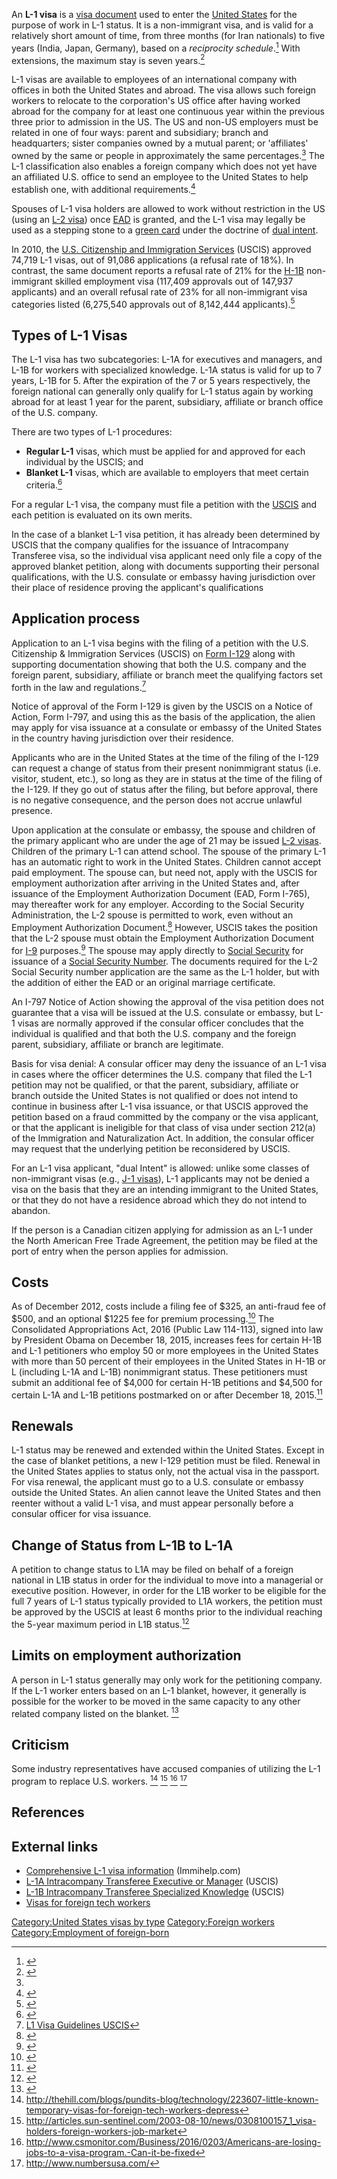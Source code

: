 An '''L-1 visa''' is a [[Visa (document)|visa document]] used to enter the [[United States]] for the purpose of work in L-1 status. It is a non-immigrant visa, and is valid for a relatively short amount of time, from three months (for Iran nationals) to five years (India, Japan, Germany), based on a ''reciprocity schedule''.<ref name=reciprocity>{{cite web|title=Reciprocity by Country|url=http://travel.state.gov/content/visas/english/fees/reciprocity-by-country.html|publisher=[[Bureau of Consular Affairs]]|accessdate=19 August 2015}}</ref> With extensions, the maximum stay is seven years.<ref name="ukvisalawyers">{{cite web|title=Intracompany Transfers|url=http://www.usvisalawyers.co.uk/article1.htm|accessdate=22 September 2012}}</ref>

L-1 visas are available to employees of an international company with offices in both the United States and abroad. The visa allows such foreign workers to relocate to the corporation's US office after having worked abroad for the company for at least one continuous year within the previous three prior to admission in the US. The US and non-US employers must be related in one of four ways:  parent and subsidiary; branch and headquarters; sister companies owned by a mutual parent; or 'affiliates' owned by the same or people in approximately the same percentages.<ref name="ukvisalawyers" /> The L-1 classification also enables a foreign company which does not yet have an affiliated U.S. office to send an employee to the United States to help establish one, with additional requirements.<ref>{{cite web|title=L-1 Visa for Opening New Office in the U.S.|url=http://www.immihelp.com/l1-visa/opening-new-office.html|publisher=Immihelp.com|accessdate=6 December 2012}}</ref>

Spouses of L-1 visa holders are allowed to work without restriction in the US (using an [[L-2 visa]]) once [[Employment authorization document|EAD]] is granted, and the L-1 visa may legally be used as a stepping stone to a [[Permanent residence (United States)|green card]] under the doctrine of [[dual intent]].

In 2010, the [[U.S. Citizenship and Immigration Services]] (USCIS) approved 74,719 L-1 visas, out of 91,086 applications (a refusal rate of 18%).  In contrast, the same document reports a refusal rate of 21% for the [[H-1B visa|H-1B]] non-immigrant skilled employment visa (117,409 approvals out of 147,937 applicants) and an overall refusal rate of 23% for all non-immigrant visa categories listed (6,275,540 approvals out of 8,142,444 applicants).<ref name="2010 NIV Dept Travel">{{cite web|title=NIV Workload by Visa Category FY 2010|url=http://travel.state.gov/content/dam/visas/Statistics/Non-Immigrant-Statistics/NIVWorkload/FY2010NIVWorkloadbyVisaCategory.pdf|publisher=[[United States Department of State]]|accessdate=7 June 2015}}</ref>

== Types of L-1 Visas ==

The L-1 visa has two subcategories: L-1A for executives and managers, and L-1B for workers with specialized knowledge. L-1A status is valid for up to 7 years, L-1B for 5. After the expiration of the 7 or 5 years respectively, the foreign national can generally only qualify for L-1 status again by working abroad for at least 1 year for the parent, subsidiary, affiliate or branch office of the U.S. company.

There are two types of L-1 procedures:

*  '''Regular L-1''' visas, which must be applied for and approved for each individual by the USCIS; and
*  '''Blanket L-1''' visas, which are available to employers that meet certain criteria.<ref>{{cite web|url=http://www.murthy.com/worker/l-1-visas-statuses/l-1-blanket/|title=L-1 Blanket|date=1 July 2012}}</ref>

For a regular L-1 visa, the company must file a petition with the [[U.S. Citizenship and Immigration Services|USCIS]] and each petition is evaluated on its own merits.

In the case of a blanket L-1 visa petition, it has already been determined by USCIS that the company qualifies for the issuance of Intracompany Transferee visa, so the individual visa applicant need only file a copy of the approved blanket petition, along with documents supporting their personal qualifications, with the U.S. consulate or embassy having jurisdiction over their place of residence proving the applicant's qualifications

== Application process ==
Application to an L-1 visa begins with the filing of a petition with the U.S. Citizenship & Immigration Services (USCIS) on [[Form I-129]] along with supporting documentation showing that both the U.S. company and the foreign parent, subsidiary, affiliate or branch meet the qualifying factors set forth in the law and regulations.<ref name="How to Obtain an L-1 Visa">[http://www.uscis.gov/portal/site/uscis/menuitem.eb1d4c2a3e5b9ac89243c6a7543f6d1a/?vgnextoid=bfd10b89284a3210VgnVCM100000b92ca60aRCRD&vgnextchannel=bfd10b89284a3210VgnVCM100000b92ca60aRCRD L1 Visa Guidelines USCIS]</ref>

Notice of approval of the Form I-129 is given by the USCIS on a Notice of Action, Form I-797, and using this as the basis of the application, the alien may apply for visa issuance at a consulate or embassy of the United States in the country having jurisdiction over their residence.

Applicants who are in the United States at the time of the filing of the I-129 can request a change of status from their present nonimmigrant status (i.e. visitor, student, etc.), so long as they are in status at the time of the filing of the I-129. If they go out of status after the filing, but before approval, there is no negative consequence, and the person does not accrue unlawful presence.

Upon application at the consulate or embassy, the spouse and children of the primary applicant who are under the age of 21 may be issued [[L-2 visa]]s. Children of the primary L-1 can attend school. The spouse of the primary L-1 has an automatic right to work in the United States.  Children cannot accept paid employment.  The spouse can, but need not, apply with the USCIS for employment authorization after arriving in the United States and, after issuance of the Employment Authorization Document (EAD, Form I-765), may thereafter work for any employer. According to the Social Security Administration, the L-2 spouse is permitted to work, even without an Employment Authorization Document.<ref>{{cite web | url = https://secure.ssa.gov/poms.nsf/lnx/0110211420 | title = Employment Authorization for Non-immigrants | accessdate = 2011-12-30 | date = 2011-11-08 | work = Social Security Administration | quote = For COAs displaying a double asterisk (**) (non-immigrant E-1, E-2, and L-2 classifications), the spouse is also authorized to work without specific DHS authorization.}}</ref> However, USCIS takes the position that the L-2 spouse must obtain the Employment Authorization Document for [[I-9 (form)|I-9]] purposes.<ref>{{cite web | url = http://www.greencards.com/docs/SSA-10days.pdf | title = SOCIAL SECURITY ADMINISTRATION AND DHS AILA LIAISON MEETING ON SSA-RELATED ISSUES | accessdate = 2011-12-30 | date = 2007-04-23 | format = PDF | work = AMERICAN IMMIGRATION LAWYERS ASSOCIATION | quote = SSA and CIS both agree that the spouses of Es and Ls are authorized to be employed incident to status. However, CIS believes that an EAD is required for I-9 purposes under the regulations.}}</ref> The spouse may apply directly to [[Social Security (United States)|Social Security]] for issuance of a [[Social Security Number]]. The documents required for the L-2 Social Security number application are the same as the L-1 holder, but with the addition of either the EAD or an original marriage certificate.

An I-797 Notice of Action showing the approval of the visa petition does not guarantee that a visa will be issued at the U.S. consulate or embassy, but L-1 visas are normally approved if the consular officer concludes that the individual is qualified and that both the U.S. company and the foreign parent, subsidiary, affiliate or branch are legitimate.

Basis for visa denial: A consular officer may deny the issuance of an L-1 visa in cases where the officer determines the U.S. company that filed the L-1 petition may not be qualified, or that the parent, subsidiary, affiliate or branch outside the United States is not qualified or does not intend to continue in business after L-1 visa issuance, or that USCIS approved the petition based on a fraud committed by the company or the visa applicant, or that the applicant is ineligible for that class of visa under section 212(a) of the Immigration and Naturalization Act. In addition, the consular officer may request that the underlying petition be reconsidered by USCIS.

For an L-1 visa applicant, "dual Intent" is allowed: unlike some classes of non-immigrant visas (e.g., [[J-1 visa]]s), L-1 applicants may not be denied a visa on the basis that they are an intending immigrant to the United States, or that they do not have a residence abroad which they do not intend to abandon.

If the person is a Canadian citizen applying for admission as an L-1 under the North American Free Trade Agreement, the petition may be filed at the port of entry when the person applies for admission.

== Costs ==
As of December 2012, costs include a filing fee of $325, an anti-fraud fee of $500, and an optional $1225 fee for premium processing.<ref>{{cite web|title=L-1 Individual Petition Fees|url=http://www.immihelp.com/l1-visa/l1-individual-petition-fees.html|publisher=Immihelp.com|accessdate=6 December 2012}}</ref> The Consolidated Appropriations Act, 2016 (Public Law 114-113), signed into law by President Obama on December 18, 2015, increases fees for certain H-1B and L-1 petitioners who employ 50 or more employees in the United States with more than 50 percent of their employees in the United States in H-1B or L (including L-1A and L-1B) nonimmigrant status. These petitioners must submit an additional fee of $4,000 for certain H-1B petitions and $4,500 for certain L-1A and L-1B petitions postmarked on or after December 18, 2015.<ref>{{Cite web|title = New Law Increases H-1B and L-1 Petition Fees|url = https://www.uscis.gov/news/alerts/new-law-increases-h-1b-and-l-1-petition-fees|website = USCIS|access-date = 2016-01-13}}</ref>

== Renewals ==
L-1 status may be renewed and extended within the United States. Except in the case of blanket petitions, a new I-129 petition must be filed. Renewal in the United States applies to status only, not the actual visa in the passport.  For visa renewal, the applicant must go to a U.S. consulate or embassy outside the United States.  An alien cannot leave the United States and then reenter without a valid L-1 visa, and must appear personally before a consular officer for visa issuance.

== Change of Status from L-1B to L-1A ==
A petition to change status to L1A may be filed on behalf of a foreign national in L1B status in order for the individual to move into a managerial or executive position. However, in order for the L1B worker to be eligible for the full 7 years of L-1 status typically provided to L1A workers, the petition must be approved by the USCIS at least 6 months prior to the individual reaching the 5-year maximum period in L1B status.<ref name=CFR>{{cite web|title=8 C.F.R. §214.2(l)(15)(ii)|url=http://www.uscis.gov/ilink/docView/SLB/HTML/SLB/0-0-0-1/0-0-0-11261/0-0-0-17197/0-0-0-19046.html|accessdate=22 August 2013|quote=When an alien was initially admitted to the United States in a specialized knowledge capacity and is later promoted t o a managerial or executive position, he or she must have been employed in the managerial or executive position for at least six months to be eligible for the total period of stay of seven years. The change to managerial or executive capacity must have been approved by the Service in an amended, new, or extended petition at the time that the change occurred.}}</ref>

== Limits on employment authorization ==
A person in L-1 status generally may only work for the petitioning company. If the L-1 worker enters based on an L-1 blanket, however, it generally is possible for the worker to be moved in the same capacity to any other related company listed on the blanket. <ref name="9 FAM 402.12-8(I)">{{cite web|title=Foreign Affairs Manual - 9 FAM 402.12-8(I)|url=https://fam.state.gov/fam/09FAM/09FAM040212.html|publisher=U.S. Department of State|accessdate=22 August 2016}}</ref>

== Criticism ==
Some industry representatives have accused companies of utilizing the L-1 program to replace U.S. workers. 
<ref>http://thehill.com/blogs/pundits-blog/technology/223607-little-known-temporary-visas-for-foreign-tech-workers-depress</ref>
<ref>http://articles.sun-sentinel.com/2003-08-10/news/0308100157_1_visa-holders-foreign-workers-job-market</ref>
<ref>http://www.csmonitor.com/Business/2016/0203/Americans-are-losing-jobs-to-a-visa-program.-Can-it-be-fixed</ref>
<ref>http://www.numbersusa.com/</ref>

== References ==
{{reflist}}

==External links==
* [http://www.immihelp.com/l1-visa/ Comprehensive L-1 visa information] (Immihelp.com)
* [http://www.uscis.gov/portal/site/uscis/menuitem.eb1d4c2a3e5b9ac89243c6a7543f6d1a/?vgnextoid=64d34b65bef27210VgnVCM100000082ca60aRCRD&vgnextchannel=64d34b65bef27210VgnVCM100000082ca60aRCRD L-1A Intracompany Transferee Executive or Manager] (USCIS)
* [http://www.uscis.gov/portal/site/uscis/menuitem.eb1d4c2a3e5b9ac89243c6a7543f6d1a/?vgnextoid=bfd10b89284a3210VgnVCM100000b92ca60aRCRD&vgnextchannel=bfd10b89284a3210VgnVCM100000b92ca60aRCRD L-1B Intracompany Transferee Specialized Knowledge] (USCIS)
* [http://thehill.com/blogs/pundits-blog/technology/223607-little-known-temporary-visas-for-foreign-tech-workers-depress  Visas for foreign tech workers]

{{United States visas}}

[[Category:United States visas by type]]
[[Category:Foreign workers]]
[[Category:Employment of foreign-born]]
